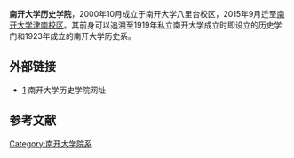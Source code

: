 {{Unreferenced|time=2018-01-28T05:33:24+00:00}}
'''南开大学历史学院'''，2000年10月成立于南开大学八里台校区，2015年9月迁至[[南开大学津南校区|南开大学津南校区]]。其前身可以追溯至1919年私立南开大学成立时即设立的历史学门和1923年成立的南开大学历史系。

== 外部链接 ==
*[https://history.nankai.edu.cn/] {{Wayback|url=https://history.nankai.edu.cn/ |date=20210330144751 }} 南开大学历史学院网址

==参考文献==
{{reflist}}

{{南开大学}}
{{南开大学/院系}}
[[Category:南开大学院系|Category:南开大学院系]]